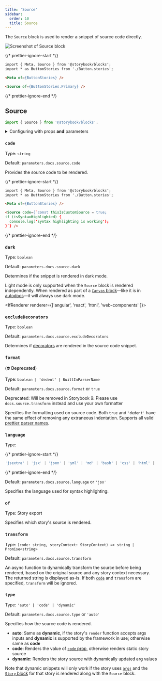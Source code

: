 ```yaml
---
title: 'Source'
sidebar:
  order: 10
  title: Source
---
```


<YouTubeCallout id="uAA1JvLcl-w" title="Avoid Documentation Nightmares with Storybook's Source Doc Block" params="start=136" />

The `Source` block is used to render a snippet of source code directly.

![Screenshot of Source block](../../_assets/api/doc-block-source.png)

{/* prettier-ignore-start */}

```md title="ButtonDocs.mdx"
import { Meta, Source } from '@storybook/blocks';
import * as ButtonStories from './Button.stories';

<Meta of={ButtonStories} />

<Source of={ButtonStories.Primary} />
```

{/* prettier-ignore-end */}

## Source

```js
import { Source } from '@storybook/blocks';
```

<details>
  <summary>Configuring with props <strong>and</strong> parameters</summary>

  ℹ️ Like most blocks, the `Source` block is configured with props in MDX. Many of those props derive their default value from a corresponding [parameter](../../writing-stories/parameters.mdx) in the block's namespace, `parameters.docs.source`.

  The following `language` configurations are equivalent:

  {/* prettier-ignore-start */}

  <CodeSnippets path="api-doc-block-source-parameter.md" />

  {/* prettier-ignore-end */}

  {/* prettier-ignore-start */}

  ```md title="ButtonDocs.mdx"
  <Source of={ButtonStories.Basic} language="tsx" />
  ```

  {/* prettier-ignore-end */}

  The example above applied the parameter at the [story](../../writing-stories/parameters.mdx#story-parameters) level, but it could also be applied at the [component](../../writing-stories/parameters.mdx#component-parameters) (or meta) level or [project](../../writing-stories/parameters.mdx#global-parameters) level.
</details>

### `code`

Type: `string`

Default: `parameters.docs.source.code`

Provides the source code to be rendered.

{/* prettier-ignore-start */}

```md title="ButtonDocs.mdx"
import { Meta, Source } from '@storybook/blocks';
import * as ButtonStories from './Button.stories';

<Meta of={ButtonStories} />

<Source code={`const thisIsCustomSource = true;
if (isSyntaxHighlighted) {
  console.log('syntax highlighting is working');
}`} />
```

{/* prettier-ignore-end */}

### `dark`

Type: `boolean`

Default: `parameters.docs.source.dark`

Determines if the snippet is rendered in dark mode.

<Callout variant="info" icon="💡">

  Light mode is only supported when the `Source` block is rendered independently. When rendered as part of a [`Canvas` block](./doc-block-canvas.mdx)—like it is in [autodocs](../../writing-docs/autodocs.mdx)—it will always use dark mode.

</Callout>

<IfRenderer renderer={['angular', 'react', 'html', 'web-components' ]}>
  ### `excludeDecorators`

  Type: `boolean`

  Default: `parameters.docs.source.excludeDecorators`

  Determines if [decorators](../../writing-stories/decorators.mdx) are rendered in the source code snippet.
</IfRenderer>

### `format`

(⛔️ **Deprecated**)


Type: `boolean | 'dedent' | BuiltInParserName`

Default: `parameters.docs.source.format` or `true`

Deprecated: Will be removed in Storybook 9. Please use `docs.source.transform` instead and use your own formatter

Specifies the formatting used on source code. Both `true` and `'dedent'` have the same effect of removing any extraneous indentation. Supports all valid [prettier parser names](https://prettier.io/docs/en/configuration.html#setting-the-parserdocsenoptionshtmlparser-option).

### `language`

Type:

{/* prettier-ignore-start */}

```ts
'jsextra' | 'jsx' | 'json' | 'yml' | 'md' | 'bash' | 'css' | 'html' | 'tsx' | 'typescript' | 'graphql'
```

{/* prettier-ignore-end */}

Default: `parameters.docs.source.language` or `'jsx'`

Specifies the language used for syntax highlighting.

### `of`

Type: Story export

Specifies which story's source is rendered.

### `transform`

Type: `(code: string, storyContext: StoryContext) => string | Promise<string>`

Default: `parameters.docs.source.transform`

An async function to dynamically transform the source before being rendered, based on the original source and any story context necessary. The returned string is displayed as-is.
If both [`code`](#code) and `transform` are specified, `transform` will be ignored.

### `type`

Type: `'auto' | 'code' | 'dynamic'`

Default: `parameters.docs.source.type` or `'auto'`

Specifies how the source code is rendered.

* **auto**: Same as **dynamic**, if the story's `render` function accepts args inputs and **dynamic** is supported by the framework in use; otherwise same as **code**
* **code**: Renders the value of [`code` prop](#code), otherwise renders static story source
* **dynamic**: Renders the story source with dynamically updated arg values

<Callout variant="info" icon="💡">

  Note that dynamic snippets will only work if the story uses [`args`](../../writing-stories/args.mdx) and the [`Story` block](./doc-block-story.mdx) for that story is rendered along with the `Source` block.
  
</Callout>

